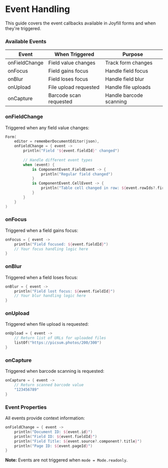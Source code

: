# Event Handling

This guide covers the event callbacks available in Joyfill forms and when they're triggered.

### **Available Events**

| Event | When Triggered | Purpose |
| --- | --- | --- |
| onFieldChange | Field value changes | Track form changes |
| onFocus | Field gains focus | Handle field focus |
| onBlur | Field loses focus | Handle field blur |
| onUpload | File upload requested | Handle file uploads |
| onCapture | Barcode scan requested | Handle barcode scanning |

### **onFieldChange**

Triggered when any field value changes:

```kotlin
Form(
    editor = rememberDocumentEditor(json),
    onFieldChange = { event ->
        println("Field '${event.fieldId}' changed")
        
        // Handle different event types
        when (event) {
            is ComponentEvent.FieldEvent -> {
                println("Regular field changed")
            }
            is ComponentEvent.CellEvent -> {
                println("Table cell changed in row: ${event.rowIds?.firstOrNull()}")
            }
        }
    }
)
```

### **onFocus**

Triggered when a field gains focus:

```kotlin
onFocus = { event ->
    println("Field focused: ${event.fieldId}")
    // Your focus handling logic here
}
```

### **onBlur**

Triggered when a field loses focus:

```kotlin
onBlur = { event ->
    println("Field lost focus: ${event.fieldId}")
    // Your blur handling logic here
}
```

### **onUpload**

Triggered when file upload is requested:

```kotlin
onUpload = { event ->
    // Return list of URLs for uploaded files
    listOf("https://picsum.photos/200/300")
}
```

### **onCapture**

Triggered when barcode scanning is requested:

```kotlin
onCapture = { event ->
    // Return scanned barcode value
    "123456789"
}
```

### **Event Properties**

All events provide context information:

```kotlin
onFieldChange = { event ->
    println("Document ID: ${event.id}")
    println("Field ID: ${event.fieldId}")
    println("Field Title: ${event.source?.component?.title}")
    println("Page ID: ${event.pageId}")
}
```

**Note:** Events are not triggered when `mode = Mode.readonly`.
